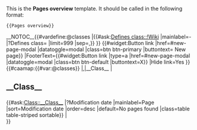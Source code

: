 <noinclude>
{{CSP alert}}
This is the '''Pages overview''' template. It should be called in the following format:

<pre>
{{Pages overview}}
</pre>

{{Pages overview}}

</noinclude><includeonly>__NOTOC__{{#vardefine:@classes |{{#ask:[[Defines class::!Wiki]] |mainlabel=- |?Defines class= |limit=999 |sep=,}} }}<!--

-->{{#widget:Button link |href=#new-page-modal |datatoggle=modal |class=btn btn-primary |buttontext={{Fa|plus}} New page}}<!--
-->{{Modal
|Targetid=new-page-modal
|ModalHeading=New page
|BodyText={{Create page form
  |Class options={{#var:@classes}}
  }}
|FooterText={{#widget:Button link |type=a |href=#new-page-modal |datatoggle=modal |class=btn btn-default |buttontext=X}}
|Hide link=Yes
}}<!--


-->{{#caamap:{{#var:@classes}} |,|__Class__
|<h2>__Class__</h2>{{#ask:[[Class::__Class__]] |?Modification date |mainlabel=Page |sort=Modification date |order=desc |default=No pages found |class=table table-striped sortable}}
|<br>
}}</includeonly>